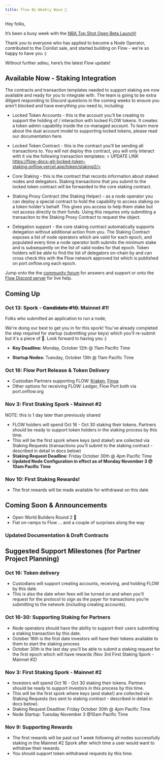 ```yaml
---
title: Flow Bi-Weekly Wave 🌊
---
```


Hey folks, 

It’s been a busy week with the [NBA Top Shot Open Beta Launch!](https://www.nbatopshot.com/)

Thank you to everyone who has applied to become a Node Operator, contributed to the Coinlist sale, and started building on Flow - we're so happy to have you :)

Without further adieu, here’s the latest Flow update!

## Available Now - Staking Integration

The contracts and transaction templates needed to support staking are now available and ready for you to integrate with. The team is going to be extra diligent responding to Discord questions in the coming weeks to ensure you aren’t blocked and have everything you need to, including: 
* Locked Token Accounts - this is the account you’ll be creating to support the holding of / interaction with locked FLOW tokens. It creates a token admin capability inside the co-managed account. To learn more about the dual account model to supporting locked tokens, please read our documentation here. <LINK TO ACCOUNT CREATION DOC WHEN READY>
  
* Locked Token Contract - this is the contract you’ll be sending all transactions to. You will not deploy this contract, you will only interact with it via the following transaction templates:
< UPDATE LINK https://flow-docs-git-locked-token-staking.onflow.vercel.app/token/staking2/>

* Core Staking - this is the contract that records information about staked nodes and delegators. Staking transactions that you submit to the locked token contract will be forwarded to the core staking contract.

* Staking Proxy Contract (the Staking Helper) - as a node operator you can deploy a special contract to hold the capability to access staking on a token holder's behalf. This gives you access to help them stake but not access directly to their funds. Using this requires only submitting a transaciton to the Staking Proxy Contract to request the object. 

* Delegation support - the core staking contract automatically supports delegation without additional action from you. The Staking Contract exposes a list of node operators which are valid for each epoch, and populated every time a node operator both submits the minimum stake and is subsequently on the list of valid nodes for that epoch. Token holders will be able to find the list of delegators on-chain by <INSERT METHOD TO FIND THIS> and can cross check this with the Flow network approved list which is published on port.onflow.org each epoch.

Jump onto the the [community forum](https://forum.onflow.org/) for answers and support or onto the [Flow Discord server](https://discord.gg/CNDsZxC) for live help. 

## Coming Up

### Oct 13: Spork - ~~Candidate #10.~~ Mainnet #1!

Folks who submitted an application to run a node, 

We're doing our best to get you in for this spork! 
You've already completed the step required for startup (submitting your keys) which you'll re-submit but it's a piece of 🍰. Look forward to having you :) 

- **Key Deadline:** Monday, October 12th @ 11am Pacific Time

- **Startup Nodes:** Tuesday, October 13th @ 11am Pacific Time

### Oct 16: Flow Port Release & Token Delivery

- Custodian Partners supporting FLOW: [Kraken](https://www.kraken.com/), [Finoa](https://finoa.io/)
- Other options for receiving FLOW: Ledger, Flow Port both via port.onflow.org

### Nov 3: First Staking Spork - Mainnet #2 

NOTE: this is 1 day later than previously shared 

- FLOW holders will spend Oct 16 - Oct 30 staking their tokens. Partners should be ready to support token holders in the staking process by this time.
- This will be the first spork where keys (and stake!) are collected via Staking Requests (transactions you'll submit to the staking contract - described in detail in docs below)
- **Staking Request Deadline**: Friday October 30th @ 4pm Pacific Time
- **Updated Node Configuration in effect as of Monday November 3 @ 10am Pacific Time**

### Nov 10: First Staking Rewards!

- The first rewards will be made available for withdrawal on this date 

## Coming Soon & Announcements

- Open World Builders Round 2 👀
- Fiat on-ramps to Flow 
… and a couple of surprises along the way

### Updated Documentation & Draft Contracts

<insert all links to updated docuemntation> 

## Suggested Support Milestones (for Partner Project Planning)

### Oct 16: Token delivery

- Custodians will support creating accounts, receiving, and holding FLOW by this date.
- This is also the date when fees will be turned on and when you'll request for the protocol to sign as the payer for transactions you’re submitting to the network (including creating accounts). 

### Oct 16-30: Supporting Staking for Partners

- Node operators should have the ability to support their users submitting a staking transaction by this date.
- October 16th is the first date investors will have their tokens available to them to start the staking process
- October 30th is the last day you’ll be able to submit a staking request for the first epoch which will have rewards (Nov 3rd First Staking Spork - Mainnet #2)

### Nov 3: First Staking Spork - Mainnet #2 

- Investors will spend Oct 16 - Oct 30 staking their tokens. Partners should be ready to support investors in this process by this time.
- This will be the first spork where keys (and stake!) are collected via Staking Requests (txs sent to staking contract - described in detail in docs below).
- Staking Request Deadline: Friday October 30th @ 4pm Pacific Time
- Node Startup: Tuesday November 3 @10am Pacific Time

### Nov 9: Supporting Rewards

- The first rewards will be paid out 1 week following all nodes successfully staking in the Mainnet #2 Spork after which time a user would want to withdraw their rewards.
- You should support token withdrawal requests by this time.
